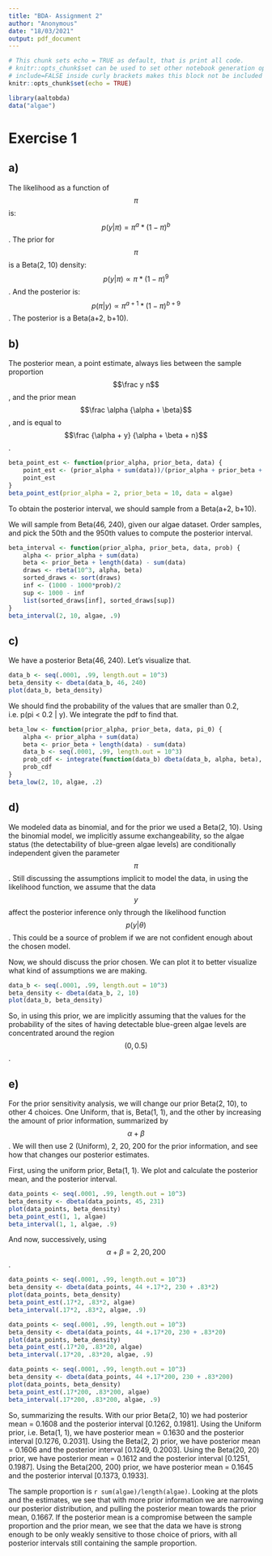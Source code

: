 ```yaml
---
title: "BDA- Assignment 2"
author: "Anonymous"
date: "18/03/2021"
output: pdf_document
---
```


```r
# This chunk sets echo = TRUE as default, that is print all code.
# knitr::opts_chunk$set can be used to set other notebook generation options, too.
# include=FALSE inside curly brackets makes this block not be included in the pdf.
knitr::opts_chunk$set(echo = TRUE)
```

```r
library(aaltobda)
data("algae")
```

# Exercise 1

## a)

The likelihood as a function of $$\pi$$ is: $$p(y | \pi) = \pi^a * (1 - \pi)^b$$.
The prior for $$\pi$$ is a Beta(2, 10) density: $$p(y | \pi) \propto \pi * (1 - \pi)^9$$.
And the posterior is: $$p(\pi | y) \propto \pi^{a + 1} * (1 - \pi)^{b + 9}$$. The posterior is a Beta(a+2, b+10).

## b)

The posterior mean, a point estimate, always lies between the sample proportion $$\frac y n$$, and the prior mean $$\frac \alpha {\alpha + \beta}$$, and is equal to $$\frac {\alpha + y} {\alpha + \beta + n}$$.

```r
beta_point_est <- function(prior_alpha, prior_beta, data) {
    point_est <- (prior_alpha + sum(data))/(prior_alpha + prior_beta + length(data))
    point_est
}
beta_point_est(prior_alpha = 2, prior_beta = 10, data = algae)
```

To obtain the posterior interval, we should sample from a Beta(a+2, b+10).

We will sample from Beta(46, 240), given our algae dataset. Order samples, and pick the 50th and the 950th values to compute the posterior interval.

```r
beta_interval <- function(prior_alpha, prior_beta, data, prob) {
    alpha <- prior_alpha + sum(data)
    beta <- prior_beta + length(data) - sum(data)
    draws <- rbeta(10^3, alpha, beta)
    sorted_draws <- sort(draws)
    inf <- (1000 - 1000*prob)/2
    sup <- 1000 - inf
    list(sorted_draws[inf], sorted_draws[sup])
}
beta_interval(2, 10, algae, .9)
```

## c)

We have a posterior Beta(46, 240). Let's visualize that.

```r
data_b <- seq(.0001, .99, length.out = 10^3)
beta_density <- dbeta(data_b, 46, 240)
plot(data_b, beta_density)
```

We should find the probability of the values that are smaller than 0.2, i.e. p(pi < 0.2 | y). We integrate the pdf to find that.

```r
beta_low <- function(prior_alpha, prior_beta, data, pi_0) {
    alpha <- prior_alpha + sum(data)
    beta <- prior_beta + length(data) - sum(data)
    data_b <- seq(.0001, .99, length.out = 10^3)
    prob_cdf <- integrate(function(data_b) dbeta(data_b, alpha, beta), .0001, pi_0-.0001)
    prob_cdf
}
beta_low(2, 10, algae, .2)
```

## d)

We modeled data as binomial, and for the prior we used a Beta(2, 10).
Using the binomial model, we implicitly assume exchangeability, so the algae status (the detectability of blue-green algae levels) are conditionally independent given the parameter $$\pi$$.
Still discussing the assumptions implicit to model the data, in using the likelihood function, we assume that the data $$y$$ affect the posterior inference only through the likelihood function $$p(y | \theta)$$. This could be a source of problem if we are not confident enough about the chosen model.

Now, we should discuss the prior chosen. We can plot it to better visualize what kind of assumptions we are making.

```r
data_b <- seq(.0001, .99, length.out = 10^3)
beta_density <- dbeta(data_b, 2, 10)
plot(data_b, beta_density)
```

So, in using this prior, we are implicitly assuming that the values for the probability of the sites of having detectable blue-green algae levels are concentrated around the region $$(0, 0.5)$$.

## e)

For the prior sensitivity analysis, we will change our prior Beta(2, 10), to other 4 choices. One Uniform, that is, Beta(1, 1), and the other by increasing the amount of prior information, summarized by $$\alpha + \beta$$. We will then use 2 (Uniform), 2, 20, 200 for the prior information, and see how that changes our posterior estimates.

First, using the uniform prior, Beta(1, 1). We plot and calculate the posterior mean, and the posterior interval.

```r
data_points <- seq(.0001, .99, length.out = 10^3)
beta_density <- dbeta(data_points, 45, 231)
plot(data_points, beta_density)
beta_point_est(1, 1, algae)
beta_interval(1, 1, algae, .9)
```

And now, successively, using $$\alpha + \beta = 2, 20, 200$$.

```r
data_points <- seq(.0001, .99, length.out = 10^3)
beta_density <- dbeta(data_points, 44 +.17*2, 230 + .83*2)
plot(data_points, beta_density)
beta_point_est(.17*2, .83*2, algae)
beta_interval(.17*2, .83*2, algae, .9)
```

```r
data_points <- seq(.0001, .99, length.out = 10^3)
beta_density <- dbeta(data_points, 44 +.17*20, 230 + .83*20)
plot(data_points, beta_density)
beta_point_est(.17*20, .83*20, algae)
beta_interval(.17*20, .83*20, algae, .9)
```

```r
data_points <- seq(.0001, .99, length.out = 10^3)
beta_density <- dbeta(data_points, 44 +.17*200, 230 + .83*200)
plot(data_points, beta_density)
beta_point_est(.17*200, .83*200, algae)
beta_interval(.17*200, .83*200, algae, .9)
```

So, summarizing the results.
With our prior Beta(2, 10) we had posterior mean = 0.1608 and the posterior interval [0.1262, 0.1981].
Using the Uniform prior, i.e. Beta(1, 1), we have posterior mean = 0.1630 and the posterior interval [0.1276, 0.2031].
Using the Beta(2, 2) prior, we have posterior mean = 0.1606 and the posterior interval [0.1249, 0.2003].
Using the Beta(20, 20) prior, we have posterior mean = 0.1612 and the posterior interval [0.1251, 0.1987].
Using the Beta(200, 200) prior, we have posterior mean = 0.1645 and the posterior interval [0.1373, 0.1933].

The sample proportion is `r sum(algae)/length(algae)`. Looking at the plots and the estimates, we see that with more prior information we are narrowing our posterior distribution, and pulling the posterior mean towards the prior mean, 0.1667.
If the posterior mean is a compromise between the sample proportion and the prior mean, we see that the data we have is strong enough to be only weakly sensitive to those choice of priors, with all posterior intervals still containing the sample proportion.